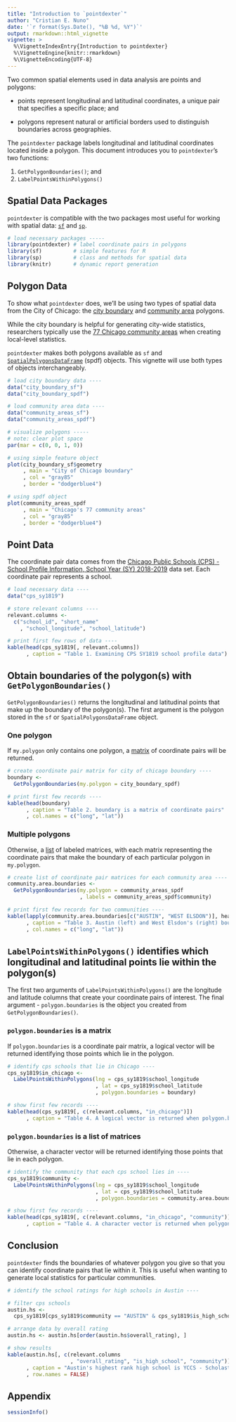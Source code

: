 ```yaml
---
title: "Introduction to `pointdexter`"
author: "Cristian E. Nuno"
date: '`r format(Sys.Date(), "%B %d, %Y")`'
output: rmarkdown::html_vignette
vignette: >
  %\VignetteIndexEntry{Introduction to pointdexter}
  %\VignetteEngine{knitr::rmarkdown}
  %\VignetteEncoding{UTF-8}
---
```

<base target="_top"/>

Two common spatial elements used in data analysis are points and polygons:

* points represent longitudinal and latitudinal coordinates, a unique pair that specifies a specific place; and

* polygons represent natural or artificial borders used to distinguish boundaries across geographies. 

The `pointdexter` package labels longitudinal and latitudinal coordinates located inside a polygon. This document introduces you to `pointdexter`'s two functions:

1. `GetPolygonBoundaries()`; and
2. `LabelPointsWithinPolygons()`

## Spatial Data Packages

`pointdexter` is compatible with the two packages most useful for working with spatial data: [`sf`](https://www.rdocumentation.org/packages/sf/versions/0.7-2) and [`sp`](https://www.rdocumentation.org/packages/sp/versions/1.3-1).

```r
# load necessary packages -----
library(pointdexter) # label coordinate pairs in polygons
library(sf)          # simple features for R
library(sp)          # class and methods for spatial data
library(knitr)       # dynamic report generation
```

## Polygon Data

To show what `pointdexter` does, we'll be using two types of spatial data from the City of Chicago: the [city boundary](https://data.cityofchicago.org/Facilities-Geographic-Boundaries/Boundaries-City/ewy2-6yfk) and [community area](https://data.cityofchicago.org/Facilities-Geographic-Boundaries/Boundaries-City/ewy2-6yfk) polygons. 

While the city boundary is helpful for generating city-wide statistics, researchers typically use the [77 Chicago community areas](http://www.encyclopedia.chicagohistory.org/pages/319.html) when creating local-level statistics.

`pointdexter` makes both polygons available as `sf` and [`SpatialPolygonsDataFrame`](https://www.rdocumentation.org/packages/sp/versions/1.2-5/topics/SpatialPolygonsDataFrame-class) (spdf) objects. This vignette will use both types of objects interchangeably.

```r
# load city boundary data ----
data("city_boundary_sf")
data("city_boundary_spdf")

# load community area data ----
data("community_areas_sf")
data("community_areas_spdf")

# visualize polygons -----
# note: clear plot space
par(mar = c(0, 0, 1, 0))

# using simple feature object
plot(city_boundary_sf$geometry
     , main = "City of Chicago boundary"
     , col = "gray85"
     , border = "dodgerblue4")

# using spdf object
plot(community_areas_spdf
     , main = "Chicago's 77 community areas"
     , col = "gray85"
     , border = "dodgerblue4")
```

## Point Data

The coordinate pair data comes from the [Chicago Public Schools (CPS) - School Profile Information, School Year (SY) 2018-2019](https://data.cityofchicago.org/Education/Chicago-Public-Schools-School-Profile-Information-/kh4r-387c) data set. Each coordinate pair represents a school.

```r
# load necessary data ----
data("cps_sy1819")

# store relevant columns ----
relevant.columns <-
  c("school_id", "short_name"
    , "school_longitude", "school_latitude")

# print first few rows of data ----
kable(head(cps_sy1819[, relevant.columns])
      , caption = "Table 1. Examining CPS SY1819 school profile data")
```

## Obtain boundaries of the polygon(s) with `GetPolygonBoundaries()`

`GetPolygonBoundaries()` returns the longitudinal and latitudinal points that make up the boundary of the polygon(s). The first argument is the polygon stored in the `sf` or `SpatialPolygonsDataFrame` object.

### One polygon
If `my.polygon` only contains one polygon, a [matrix](https://www.rdocumentation.org/packages/base/versions/3.5.1/topics/matrix) of coordinate pairs will be returned.

```r
# create coordinate pair matrix for city of chicago boundary ----
boundary <- 
  GetPolygonBoundaries(my.polygon = city_boundary_spdf)

# print first few records ----
kable(head(boundary)
      , caption = "Table 2. boundary is a matrix of coordinate pairs"
      , col.names = c("long", "lat"))
```

### Multiple polygons

Otherwise, a [list](https://www.rdocumentation.org/packages/base/versions/3.5.2/topics/list) of labeled matrices, with each matrix representing the coordinate pairs that make the boundary of each particular polygon in `my.polygon`.

```r
# create list of coordinate pair matrices for each community area ----
community.area.boundaries <-
  GetPolygonBoundaries(my.polygon = community_areas_spdf
                       , labels = community_areas_spdf$community)

# print first few records for two communities ----
kable(lapply(community.area.boundaries[c("AUSTIN", "WEST ELSDON")], head)
      , caption = "Table 3. Austin (left) and West Elsdon's (right) boundaries"
      , col.names = c("long", "lat"))
```

## `LabelPointsWithinPolygons()` identifies which longitudinal and latitudinal points lie within the polygon(s)

The first two arguments of `LabelPointsWithinPolygons()` are the longitude and latitude columns that create your coordinate pairs of interest. The final argument - `polygon.boundaries` is the object you created from `GetPolygonBoundaries()`.

### `polygon.boundaries` is a matrix

If `polygon.boundaries` is a coordinate pair matrix, a logical vector will be returned identifying those points which lie in the polygon.

```r
# identify cps schools that lie in Chicago ----
cps_sy1819$in_chicago <-
  LabelPointsWithinPolygons(lng = cps_sy1819$school_longitude
                            , lat = cps_sy1819$school_latitude
                            , polygon.boundaries = boundary)

# show first few records ----
kable(head(cps_sy1819[, c(relevant.columns, "in_chicago")])
      , caption = "Table 4. A logical vector is returned when polygon.boundaries is a matrix")
```

### `polygon.boundaries` is a list of matrices

Otherwise, a character vector will be returned identifying those points that lie in each polygon.

```r
# identify the community that each cps school lies in ----
cps_sy1819$community <-
  LabelPointsWithinPolygons(lng = cps_sy1819$school_longitude
                            , lat = cps_sy1819$school_latitude
                            , polygon.boundaries = community.area.boundaries)

# show first few records ----
kable(head(cps_sy1819[, c(relevant.columns, "in_chicago", "community")])
      , caption = "Table 4. A character vector is returned when polygon.boundaries is a list of labeled matrices")
```

## Conclusion

`pointdexter` finds the boundaries of whatever polygon you give so that you can identify coordinate pairs that lie within it. This is useful when wanting to generate local statistics for particular communities.

```r
# identify the school ratings for high schools in Austin ---- 

# filter cps schools
austin.hs <-
  cps_sy1819[cps_sy1819$community == "AUSTIN" & cps_sy1819$is_high_school, ]

# arrange data by overall rating
austin.hs <- austin.hs[order(austin.hs$overall_rating), ]

# show results
kable(austin.hs[, c(relevant.columns
                    , "overall_rating", "is_high_school", "community")]
      , caption = "Austin's highest rank high school is YCCS - Scholastic Academy, SY1819"
      , row.names = FALSE)

```



## Appendix

```r
sessionInfo()
```

